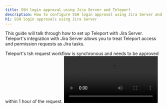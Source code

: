 ```yaml
---
title: SSH login approval using Jira Server and Teleport
description: How to configure SSH login approval using Jira Server and Teleport
h1: SSH login approvals using Jira Server
---
```


This guide will talk through how to set up Teleport with Jira Server. Teleport's integration with Jira Server allows you to treat Teleport access and permission requests as Jira tasks.

<Admonition type="note">
  Teleport's tsh request workflow is synchronous and needs to be approved within 1 hour of the request.
</Admonition>

<video controls>
  <source
    src="../../../img/enterprise/plugins/jira/jira-server.mp4"
    type="video/mp4"
  />

  <source
    src="../../../img/enterprise/plugins/jira/jira-server.webm"
    type="video/webm"
  />

  Your browser does not support the video tag.
</video>

## Setup

### Prerequisites

- A running Teleport Cluster
- Admin Privileges with access and control of [`tctl`](../../reference/cli.mdx#tctl)
- A Jira Server installation with owner privileges, specifically to set up webhooks, issue types, and workflows. This plugin has been tested with Jira Software 8.8.0

Teleport Cloud requires that plugins connect through the Proxy Service (`mytenant.teleport.sh:443`). Open Source and Enterprise installations can connect to the Auth Service (`auth.example.com:3025`) directly.

### Create a user and role for access

(!docs/pages/includes/plugins/rbac-update.mdx!)

### Export access-plugin certificate

(!docs/pages/includes/plugins/identity-export.mdx!)

We'll reference these files later when [configuring the plugins](#configuration-file).

### Setting up your Jira Server instance

#### Creating a project

The Teleport Jira plugin relies on your Jira project having a board with at least three statuses (columns): Pending, Approved, and Denied. It's therefore the easiest scenario to create a new Jira project for Teleport to use.

The specific type of project you choose when you create it doesn't matter, as long as you can setup a Kanban Board for it, but we recommend that you go with Kanban Software Development. This will reduce the amount of setup work you'll have to do and provide the board out of the box.

You'll need the project key for the Teleport plugin settings later on. It's usually a 3 character code for the project.

#### Setting up a request ID field on Jira

Teleport stores the request metadata in a special Jira custom field that must be named `teleportAccessRequestId`. To create that field, go to Administration -> Issues -> Custom Fields -> Add Custom Field.

Name the field `teleportAccessRequestId`, and choose Text Field (single line) as the field type. Assign the field to your project, or make it global. Teleport Access Request ID is an internal field and it's not supposed to be edited by users, so you can leave the Screens section blank. That means that the field won't show up in Jira's UI.

Go to Project Settings -> Fields and make sure that the `teleportAccessRequestId` field shows up on the list of fields available in this project.

#### Setting up the status board

The default Jira Software workflow has a different board setup than what Teleport needs, so we'll set up another workflow and assign that workflow to the project board.

Go to Administration -> Workflows. You can choose to add a new workflow (recommended), or edit the existing workflow. It will be called Software Simplified Workflow for Project NAME by default. It's only used in your single project, so it's safe to edit it.

Edit the workflow to have these three states:

1. Pending
2. Approved
3. Denied

The rules of the workflow must meet these requirements:

- New created issues should be in Pending state.
- It should be possible to move from Pending to Approved
- It should be possible to move from Pending to Declined.
- You can choose to make the workflow strict and restrict moving requests from Approved state to Declined state and vice versa, or leave that flexible. Teleport will only change the request status once, i.e. the first time the request is approved or denied on your Jira board.

With the Jira workflow editor, you can set up who can approve or deny an access request based on their Jira user permissions. We won't cover that in this guide as it mostly relates to Jira settings. By default Teleport will allow anyone who can use the workflow to approve or deny the request.

Go to your Project Settings -> Workflows, and make sure that the workflow that you just created or edited is applied to the project you'll use for Teleport integration.

### Setting up the webhook

Teleport Jira Plugin will listen for a webhook that Jira Server sends when a request is approved or denied. Go to Settings -> System -> Webhooks to set up the webhook. The webhook needs to be sent when issues are updated or deleted.


## Installing

We recommend installing Teleport plugins alongside the Teleport Proxy. This is an ideal
location as plugins have a low memory footprint, and will require both public internet access
and Teleport Auth Service access.

<Tabs>
<TabItem label="Download">
  ```code
  $ curl -L -O https://get.gravitational.com/teleport-access-jira-v(=teleport.plugin.version=)-linux-amd64-bin.tar.gz
  $ tar -xzf teleport-access-jira-v(=teleport.plugin.version=)-linux-amd64-bin.tar.gz
  $ cd teleport-access-jira
  $ ./install
  ```
</TabItem>
<TabItem label="From Source">
  To install from source you need `git` and `go` installed. If you do not have Go installed, visit the Go [downloads page](https://go.dev/dl/).

  ```code
  # Checkout teleport-plugins
  $ git clone https://github.com/gravitational/teleport-plugins.git
  $ cd teleport-plugins/access/jira
  $ make
  ```
Run `./install` from `teleport-jira` or place the executable in the appropriate `/usr/bin` or `/usr/local/bin` on the server installation.
</TabItem>
<TabItem label="Docker">
  ```code
  $ docker pull public.ecr.aws/gravitational/teleport-plugin-jira:(=teleport.plugin.version=)
  ```
</TabItem>
<TabItem label="Helm Chart">
  (!docs/pages/kubernetes-access/helm/includes/helm-repo-add.mdx!)
</TabItem>
</Tabs>

<Details title="Installing via Helm?">
  ```code
  $ helm install teleport-plugin-jira teleport/teleport-plugin-jira --values teleport-jira-helm.yaml
  ```
</Details>

## Configuration file

Depending on whether you are running the plugin as an executable in a
non-containerized environment or on Kubernetes, follow the appropriate
instructions for your environment to configure the plugin: 

<Tabs dropdownCaption="Environment type" dropDownSelected="Executable">
<TabItem 
label="Connect to the Proxy Service" 
options="Executable" 
>

The Teleport Jira plugin uses a config file in TOML format. Generate a
boilerplate config by running the following command:

```code
$ teleport-jira configure > teleport-jira.toml
$ sudo mv teleport-jira.toml /etc
```

By default, the Jira Teleport plugin will use a config in
`/etc/teleport-jira.toml`, and you can override it with `-c
config/file/path.toml` flag.

The configuration file will resemble the following:

```toml
(!examples/resources/plugins/teleport-jira-cloud.toml!)
```
</TabItem>
<TabItem 
label="Connect to the Auth Service" 
options="Executable" 
>

The Teleport Jira plugin uses a config file in TOML format. Generate a
boilerplate config by running the following command:

```code
$ teleport-jira configure > teleport-jira.toml
$ sudo mv teleport-jira.toml /etc
```

By default, the Jira Teleport plugin will use a config in
`/etc/teleport-jira.toml`, and you can override it with `-c
config/file/path.toml` flag.

The configuration file will resemble the following:

```toml
(!examples/resources/plugins/teleport-jira-self-hosted.toml!)
```
</TabItem>
<TabItem 
options="Helm Chart" 
label="Connect to the Proxy Service "
>

Create a file called `values.yaml` with the following content, which configures
the Helm chart for the plugin. It should resemble the following:

```yaml
(!examples/resources/plugins/teleport-jira-helm-cloud.yaml!)
```

Use the following command to create the Kubernetes secret referenced in the
values file from the identity file you generated earlier:

```console
kubectl create secret generic teleport-plugin-jira-identity --from-file=auth_id=auth.pem
```
</TabItem>
<TabItem 
options="Helm Chart" 
label="Connect to the Auth Service "
>

Create a file called `values.yaml` with the following content, which configures
the Helm chart for the plugin. It should resemble the following:

```yaml
(!examples/resources/plugins/teleport-jira-helm-self.yaml!)
```

Use the following command to create the Kubernetes secret referenced in the
values file from the identity file you generated earlier:

```console
kubectl create secret generic teleport-plugin-jira-identity --from-file=auth_id=auth.pem
```
</TabItem>
</Tabs>

The `[teleport]` section describes where the Teleport service is running, and what keys the plugin should use to authenticate itself. Use the keys that you've generated [above](#export-access-plugin-certificate).

The `[jira]` section requires a few things:

1. Your Jira Cloud or Jira Server URL. For Jira Cloud, it looks something like `yourcompany.atlassian.net`.
2. Your username on Jira, i.e. benarent **Note: Not your email address.**
3. Your Jira API token. **For Jira Server, this is a password. It's a good idea to create a separate user record with permissions limited to accessing this particular project board, and use this with the bot.**
4. And the Jira Project key, available in Project settings.

The `[http]` setting block describes how the Plugin's HTTP server works. The HTTP server is responsible for listening for updates from Jira, and processing updates, like when someone drags a task from Inbox to Approved column.

You must provide an address the server should listen on, and a certificate to use, unless you plan on running with `--insecure-no-tls`, which we don't recommend in production.

## Testing

You should be able to run the Teleport plugin now!

```code
$ teleport-jira start
# INFO   Starting Teleport Access JIRAbot 0.1.0-alpha.3:teleport-jira-v0.1.0-alpha.3-0-gea1ef8e jira/app.go:74
# DEBU   Checking Teleport server version jira/app.go:150
# DEBU   Starting JIRA API health check... jira/app.go:111
# DEBU   Checking out JIRA project... jira/bot.go:145
# DEBU   Found project "TEL1": "Tel-kb" jira/bot.go:150
# DEBU   Checking out JIRA project permissions... jira/bot.go:152
# DEBU   JIRA API health check finished ok jira/app.go:117
# DEBU   Starting secure HTTPS server on 66.66.66.66:8081 utils/http.go:235
# DEBU   Watcher connected access/service_job.go:62
```

The log output should look familiar to what the Teleport service logs. You should see that it connected to Teleport and is listening for new Teleport requests and Jira webhooks.

Go ahead and test it:

```code
$ tsh login --request-roles=admin
```

That should create a new permission request on Teleport (you can test if it did with `tctl request ls` ), and you should see a new task on your Jira project board.

### Set up systemd

In production, we recommend starting the Teleport plugin daemon via an init system like systemd.
Here's the recommended Teleport plugin service unit file for systemd:

```ini
(!examples/systemd/plugins/teleport-jira.service!)
```

Save this as `teleport-jira.service`.

## Audit log

The plugin will let anyone with access to the Jira board approve or deny requests, so it's important to review Teleport's audit log.

## Feedback

If you have any issues with this plugin please create an [issue here](https://github.com/gravitational/teleport-plugins/issues/new).
